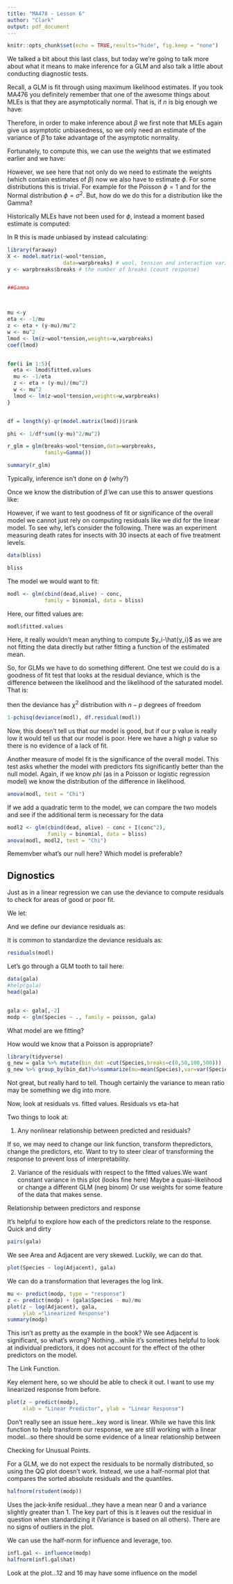 ```yaml
---
title: "MA478 - Lesson 6"
author: "Clark"
output: pdf_document
---
```


```r
knitr::opts_chunk$set(echo = TRUE,results="hide", fig.keep = "none")
```

We talked a bit about this last class, but today we're going to talk more about what it means to make inference for a GLM and also talk a little about conducting diagnostic tests.

Recall, a GLM is fit through using maximum likelihood estimates. If you took MA476 you definitely remember that one of the awesome things about MLEs is that they are asymptotically normal. That is, if $n$ is big enough we have:

\vspace{1.in}

Therefore, in order to make inference about $\beta$ we first note that MLEs again give us asymptotic unbiasedness, so we only need an estimate of the variance of $\hat{\beta}$ to take advantage of the asymptotic normality.

Fortunately, to compute this, we can use the weights that we estimated earlier and we have:

\vspace{1.in}


However, we see here that not only do we need to estimate the weights (which contain estimates of $\beta$) now we also have to estimate $\phi$. For some distributions this is trivial. For example for the Poisson $\phi=1$ and for the Normal distribution $\phi =\sigma^2$. But, how do we do this for a distribution like the Gamma?

Historically MLEs have not been used for $\phi$, instead a moment based estimate is computed:


\vspace{1.5in}


In R this is made unbiased by instead calculating:

\vspace{1.in}


```r




library(faraway)
X <- model.matrix(~wool*tension,
                  data=warpbreaks) # wool, tension and interaction variables
y <- warpbreaks$breaks # the number of breaks (count response)


##Gamma



mu <-y
eta <- -1/mu
z <- eta + (y-mu)/mu^2
w <- mu^2
lmod <- lm(z~wool*tension,weights=w,warpbreaks)
coef(lmod)


for(i in 1:5){
  eta <- lmod$fitted.values
  mu <- -1/eta
  z <- eta + (y-mu)/(mu^2)
  w <- mu^2
  lmod <- lm(z~wool*tension,weights=w,warpbreaks)
}


df = length(y)-qr(model.matrix(lmod))$rank

phi <- 1/df*sum((y-mu)^2/mu^2)

r_glm = glm(breaks~wool*tension,data=warpbreaks,
            family=Gamma())

summary(r_glm)

```

Typically, inference isn't done on $\phi$ (why?)

\vspace{.5in}

Once we know the distribution of $\hat{\beta}$ we can use this to answer questions like:

\vspace{1.in}

However, if we want to test goodness of fit or significance of the overall model we cannot just rely on computing residuals like we did for the linear model. To see why, let's consider the following. There was an experiment measuring death rates for insects with 30 insects at each of five treatment levels.

```r
data(bliss)

bliss

```

The model we would want to fit:

\vspace{1.5in}


```r
modl <- glm(cbind(dead,alive) ~ conc,
            family = binomial, data = bliss)
```

Here, our fitted values are:

```r

modl$fitted.values

```

Here, it really wouldn't mean anything to compute $y_i-\hat{y_i}$ as we are not fitting the data directly but rather fitting a function of the estimated mean.

So, for GLMs we have to do something different. One test we could do is a goodness of fit test that looks at the residual deviance, which is the difference between the likelihood and the likelihood of the saturated model. That is:

\vspace{1.in}

\textit{As long as $\phi$ is known} then the deviance has  $\chi^2$ distribution with $n-p$ degrees of freedom

```r
1-pchisq(deviance(modl), df.residual(modl))

```

Now, this doesn't tell us that our model is good, but if our p value is really low it would tell us that our model is poor. Here we have a high p value so there is no evidence of a lack of fit.

Another measure of model fit is the significance of the overall model. This test asks whether the model with predictors fits significantly better than the null model. Again, if we know $phi$ (as in a Poisson or logistic regression model) we know the distribution of the difference in likelihood.

```r

anova(modl, test = "Chi")
```

If we add a quadratic term to the model, we can compare the two models and see if the additional term is necessary for the data

```r
modl2 <- glm(cbind(dead, alive) ~ conc + I(conc^2),
             family = binomial, data = bliss)
anova(modl, modl2, test = "Chi")

```

Rememvber what's our null here? Which model is preferable?

\vspace{1.in}

## Dignostics

Just as in a linear regression we can use the deviance to compute residuals to check for areas of good or poor fit.

We let:

\vspace{.5in}

And we define our deviance residuals as:

\vspace{.5in}

It is common to standardize the deviance residuals as:

\vspace{.5in}

```r
residuals(modl)


```
Let's go through a GLM tooth to tail here:

```r

data(gala)
#help(gala)
head(gala)


gala <- gala[,-2]
modp <- glm(Species ~ ., family = poisson, gala)

```


What model are we fitting?

\vspace{1.in}

How would we know that a Poisson is appropriate?



```r
library(tidyverse)
g_new = gala %>% mutate(bin_dat =cut(Species,breaks=c(0,50,100,500)))
g_new %>% group_by(bin_dat)%>%summarize(mu=mean(Species),var=var(Species),n=n())
```
Not great, but really hard to tell. Though certainly the variance to mean ratio may be something we dig into more.


Now, look at residuals vs. fitted values. Residuals vs eta-hat


Two things to look at:

1) Any nonlinear relationship between predicted and residuals?

If so, we may need to change our link function, transform thepredictors, change the predictors, etc. Want to try to steer clear of transforming the response to prevent loss of interpretability.

2) Variance of the residuals with respect to the fitted values.We want constant variance in this plot (looks fine here) Maybe a quasi-likelihood or change a different GLM (neg binom) Or use weights for some feature of the data that makes sense.


Relationship between predictors and response

It's helpful to explore how each of the predictors relate to the response. Quick and dirty

```r
pairs(gala)
```

We see Area and Adjacent are very skewed.  Luckily, we can do that.

```r
plot(Species ~ log(Adjacent), gala)
```


We can do a transformation that leverages the log link.

```r
mu <- predict(modp, type = "response")
z <- predict(modp) + (gala$Species - mu)/mu
plot(z ~ log(Adjacent), gala, 
     ylab ="Linearized Response")
summary(modp)
```


This isn't as pretty as the example in the book? We see Adjacent is significant, so what's wrong? 
 Nothing...while it's sometimes helpful to look at individual predictors, it does not account for the effect of the other predictors on the model.  

 The Link Function.  
 
 Key element here, so we should be able to 
check it out. I want to use my linearized response from before.

```r
plot(z ~ predict(modp), 
     xlab = "Linear Predictor", ylab = "Linear Response")

```

Don't really see an issue here...key word is linear.  While we have this link function to help transform our response, we are still working with a linear model...so there should be some evidence of a linear relationship between 

Checking for Unusual Points.

For a GLM, we do not expect the residuals to be normally distributed, so
using the QQ plot doesn't work. Instead, we use a half-normal plot that
compares the sorted absolute residuals and the quantiles.
```r
halfnorm(rstudent(modp))
```
Uses the jack-knife residual...they have a mean near 0 and a variance slightly greater than 1.  The key part of this is it leaves out the residual in question when standardizing it (Variance is based on all others). There are no signs of outliers in the plot.

We can use the half-norm for influence and leverage, too.

```r
infl.gal <- influence(modp)
halfnorm(infl.gal$hat)
```

Look at the plot...12 and 16 may have some influence on the model




